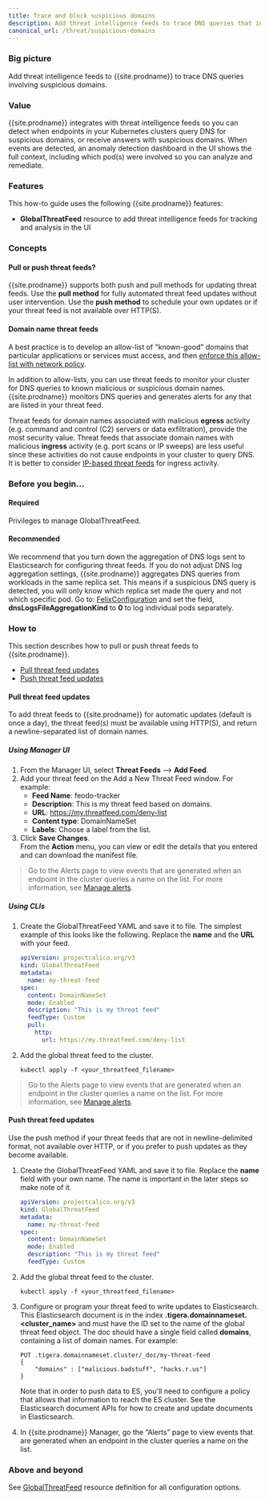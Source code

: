 ```yaml
---
title: Trace and block suspicious domains
description: Add threat intelligence feeds to trace DNS queries that involve suspicious domains. 
canonical_url: /threat/suspicious-domains
---
```


### Big picture

Add threat intelligence feeds to {{site.prodname}} to trace DNS queries involving suspicious domains.

### Value

{{site.prodname}} integrates with threat intelligence feeds so you can detect when endpoints in your Kubernetes clusters query DNS for suspicious domains, or receive answers with suspicious domains. When events are detected, an anomaly detection dashboard in the UI shows the full context, including which pod(s) were involved so you can analyze and remediate.

### Features

This how-to guide uses the following {{site.prodname}} features:

- **GlobalThreatFeed** resource to add threat intelligence feeds for tracking and analysis in the UI

### Concepts

#### Pull or push threat feeds?

{{site.prodname}} supports both push and pull methods for updating threat feeds. Use the **pull method** for fully automated threat feed updates without user intervention. Use the **push method** to schedule your own updates or if your threat feed is not available over HTTP(S).

#### Domain name threat feeds

A best practice is to develop an allow-list of "known-good" domains that particular applications or services must access, and then [enforce this allow-list with network policy]({{site.baseurl}}/security/domain-based-policy).

In addition to allow-lists, you can use threat feeds to monitor your cluster for DNS queries to known malicious or suspicious domain names. {{site.prodname}} monitors DNS queries and generates alerts for any that are listed in your threat feed.

Threat feeds for domain names associated with malicious **egress** activity (e.g. command and control (C2) servers or data exfiltration), provide the most security value.  Threat feeds that associate domain names with malicious **ingress** activity (e.g. port scans or IP sweeps) are less useful since these activities do not cause endpoints in your cluster to query DNS.  It is better to consider [IP-based threat feeds](./suspicious-ips) for ingress activity.

### Before you begin...

#### Required

Privileges to manage GlobalThreatFeed.

#### Recommended

We recommend that you turn down the aggregation of DNS logs sent to Elasticsearch for configuring threat feeds. If you do not adjust DNS log aggregation settings, {{site.prodname}} aggregates DNS queries from workloads in the same replica set. This means if a suspicious DNS query is detected, you will only know which replica set made the query and not which specific pod. Go to: [FelixConfiguration]({{site.baseurl}}/reference/resources/felixconfig) and set the field, **dnsLogsFileAggregationKind** to **0** to log individual pods separately.

### How to

This section describes how to pull or push threat feeds to {{site.prodname}}.

- [Pull threat feed updates](#pull-threat-feed-updates)
- [Push threat feed updates](#push-threat-feed-updates)

#### Pull threat feed updates

To add threat feeds to {{site.prodname}} for automatic updates (default is once a day), the threat feed(s) must be available using HTTP(S), and return a newline-separated list of domain names.

##### Using Manager UI

1. From the Manager UI, select **Threat Feeds** --> **Add Feed**.
2. Add your threat feed on the Add a New Threat Feed window. For example: 
   - **Feed Name**: feodo-tracker
   - **Description**: This is my threat feed based on domains.
   - **URL**: https://my.threatfeed.com/deny-list
   - **Content type**: DomainNameSet
   - **Labels**: Choose a label from the list. 
3. Click **Save Changes**. 
   <br/>From the **Action** menu, you can view or edit the details that you entered and can download the manifest file.

> Go to the Alerts page to view events that are generated when an endpoint in the cluster queries a name on the list. For more information, see [Manage alerts]({{site.baseurl}}/visibility/alerts).

##### Using CLIs

1. Create the GlobalThreatFeed YAML and save it to file.
   The simplest example of this looks like the following. Replace the **name** and the **URL** with your feed.

   ```yaml
   apiVersion: projectcalico.org/v3
   kind: GlobalThreatFeed
   metadata:
     name: my-threat-feed
   spec:
     content: DomainNameSet
     mode: Enabled
     description: "This is my threat feed"
     feedType: Custom
     pull:
       http:
         url: https://my.threatfeed.com/deny-list
   ```

2. Add the global threat feed to the cluster.

   ```shell
   kubectl apply -f <your_threatfeed_filename>
   ```

 > Go to the Alerts page to view events that are generated when an endpoint in the cluster queries a name on the list. For more information, see [Manage alerts]({{site.baseurl}}/visibility/alerts).

#### Push threat feed updates

Use the push method if your threat feeds that are not in newline-delimited format, not available over HTTP, or if you prefer to push updates as they become available.

1. Create the GlobalThreatFeed YAML and save it to file.
   Replace the **name** field with your own name. The name is important in the later steps so make note of it.

   ```yaml
   apiVersion: projectcalico.org/v3
   kind: GlobalThreatFeed
   metadata:
     name: my-threat-feed
   spec:
     content: DomainNameSet
     mode: Enabled
     description: "This is my threat feed"
     feedType: Custom
   ```

2. Add the global threat feed to the cluster.

   ```shell
   kubectl apply -f <your_threatfeed_filename>
   ```

3. Configure or program your threat feed to write updates to Elasticsearch. This Elasticsearch document is in the index **.tigera.domainnameset.\<cluster_name\>** and must have the ID set to the name of the global threat feed object. The doc should have a single field called **domains**, containing a list of domain names. For example:

   ```
   PUT .tigera.domainnameset.cluster/_doc/my-threat-feed
   {
       "domains" : ["malicious.badstuff", "hacks.r.us"]
   }
   ```

   Note that in order to push data to ES, you'll need to configure a policy that allows that information to reach the ES cluster.
   See the Elasticsearch document APIs for how to create and update documents in Elasticsearch.

4. In {{site.prodname}} Manager, go the “Alerts” page to view events that are generated when an endpoint in the cluster queries a name on the list.

### Above and beyond

See [GlobalThreatFeed]({{site.baseurl}}/reference/resources/globalthreatfeed) resource definition for all configuration options.
